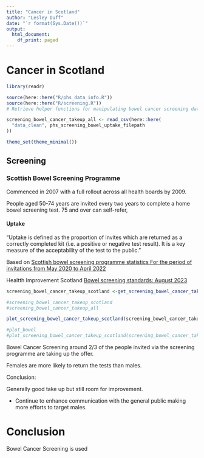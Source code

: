 ```yaml
---
title: "Cancer in Scotland"
author: "Lesley Duff"
date: "`r format(Sys.Date())`"
output:
  html_document:
    df_print: paged
---
```

# Cancer in Scotland

```r
library(readr)
```


```r
source(here::here("R/phs_data_info.R"))
source(here::here("R/screening.R"))
# Retrieve helper functions for manipulating bowel cancer screening data

screening_bowel_cancer_takeup_all <- read_csv(here::here(
  "data_clean", phs_screening_bowel_uptake_filepath
))
```
```r
theme_set(theme_minimal())
```


## Screening

### Scottish Bowel Screening Programme

Commenced in 2007 with a full rollout across all health boards by 2009.

People aged 50-74 years are invited every two years to complete a home bowel screening test. 75 and over can self-refer,

#### Uptake
"Uptake is defined as the proportion of invites which are returned as a correctly
completed kit (i.e. a positive or negative test result). It is a key measure of the
acceptability of the test to the public."

Based on [Scottish bowel screening programme statistics For the period of invitations from May 2020 to April 2022](https://publichealthscotland.scot/publications/scottish-bowel-screening-programme-statistics/scottish-bowel-screening-programme-statistics-for-the-period-of-invitations-from-may-2020-to-april-2022/)

Healtth Improvement Scotland [Bowel screening standards: August 2023]() 

```r
screening_bowel_cancer_takeup_scotland <-get_screening_bowel_cancer_takeup_scotland(screening_bowel_cancer_takeup_all)

#screening_bowel_cancer_takeup_scotland
#screening_bowel_cancer_takeup_all

plot_screening_bowel_cancer_takeup_scotland(screening_bowel_cancer_takeup_scotland)

#plot_bowel
#plot_screening_bowel_cancer_takeup_scotland(screening_bowel_cancer_takeup_all)
```



Bowel Cancer Screening around 2/3 of the people invited via the screening 
programme are taking up the offer.

Females are more likely to return the tests than males.

Conclusion: 

Generally good take up but still room for improvement.

* Continue to enhance communication with the general public making more efforts 
to target males.


# Conclusion

Bowel Cancer Screening is used 